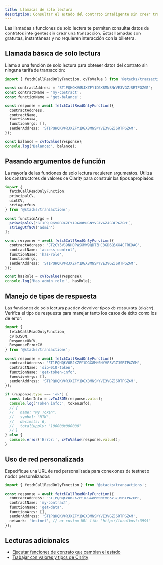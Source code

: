 ```yaml
---
title: Llamadas de solo lectura
description: Consultar el estado del contrato inteligente sin crear transacciones
---
```

Las llamadas a funciones de solo lectura te permiten consultar datos de contratos inteligentes sin crear una transacción. Estas llamadas son gratuitas, instantáneas y no requieren interacción con la billetera.

## Llamada básica de solo lectura

Llama a una función de solo lectura para obtener datos del contrato sin ninguna tarifa de transacción:

```typescript
import { fetchCallReadOnlyFunction, cvToValue } from '@stacks/transactions';

const contractAddress = 'ST1PQHQKV0RJXZFY1DGX8MNSNYVE3VGZJSRTPGZGM';
const contractName = 'my-contract';
const functionName = 'get-balance';

const response = await fetchCallReadOnlyFunction({
  contractAddress,
  contractName,
  functionName,
  functionArgs: [],
  senderAddress: 'ST1PQHQKV0RJXZFY1DGX8MNSNYVE3VGZJSRTPGZGM',
});

const balance = cvToValue(response);
console.log('Balance:', balance);
```

## Pasando argumentos de función

La mayoría de las funciones de solo lectura requieren argumentos. Utiliza los constructores de valores de Clarity para construir los tipos apropiados:

```typescript
import {
  fetchCallReadOnlyFunction,
  principalCV,
  uintCV,
  stringUtf8CV
} from '@stacks/transactions';

const functionArgs = [
  principalCV('ST1PQHQKV0RJXZFY1DGX8MNSNYVE3VGZJSRTPGZGM'),
  stringUtf8CV('admin')
];

const response = await fetchCallReadOnlyFunction({
  contractAddress: 'ST2CY5V39NHDPWSXMW9QDT3HC3GD6Q6XX4CFRK9AG',
  contractName: 'access-control',
  functionName: 'has-role',
  functionArgs,
  senderAddress: 'ST1PQHQKV0RJXZFY1DGX8MNSNYVE3VGZJSRTPGZGM',
});

const hasRole = cvToValue(response);
console.log('Has admin role:', hasRole);
```

## Manejo de tipos de respuesta

Las funciones de solo lectura pueden devolver tipos de respuesta (ok/err). Verifica el tipo de respuesta para manejar tanto los casos de éxito como los de error:

```typescript
import {
  fetchCallReadOnlyFunction,
  cvToJSON,
  ResponseOkCV,
  ResponseErrorCV
} from '@stacks/transactions';

const response = await fetchCallReadOnlyFunction({
  contractAddress: 'ST1PQHQKV0RJXZFY1DGX8MNSNYVE3VGZJSRTPGZGM',
  contractName: 'sip-010-token',
  functionName: 'get-token-info',
  functionArgs: [],
  senderAddress: 'ST1PQHQKV0RJXZFY1DGX8MNSNYVE3VGZJSRTPGZGM',
});

if (response.type === 'ok') {
  const tokenInfo = cvToJSON(response.value);
  console.log('Token info:', tokenInfo);
  // {
  //   name: "My Token",
  //   symbol: "MTK",
  //   decimals: 6,
  //   totalSupply: "1000000000000"
  // }
} else {
  console.error('Error:', cvToValue(response.value));
}
```

## Uso de red personalizada

Especifique una URL de red personalizada para conexiones de testnet o nodos personalizados:

```typescript
import { fetchCallReadOnlyFunction } from '@stacks/transactions';

const response = await fetchCallReadOnlyFunction({
  contractAddress: 'ST1PQHQKV0RJXZFY1DGX8MNSNYVE3VGZJSRTPGZGM',
  contractName: 'my-contract',
  functionName: 'get-data',
  functionArgs: [],
  senderAddress: 'ST1PQHQKV0RJXZFY1DGX8MNSNYVE3VGZJSRTPGZGM',
  network: 'testnet', // or custom URL like 'http://localhost:3999'
});
```

## Lecturas adicionales

* [Ejecutar funciones de contrato que cambian el estado](/reference/stacks.js/contract-calls)
* [Trabajar con valores y tipos de Clarity](/reference/stacks.js/encoding-decoding)
